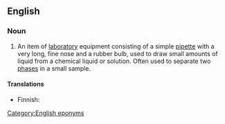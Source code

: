 ==English==
{{wikipedia}}

===Noun===
{{en-noun|sg=Pasteur [[pipette]]}}

# {{context|chemistry}} An item of [[laboratory]] equipment consisting of a simple [[pipette]] with a very long, fine nose and a rubber bulb, used to draw small amounts of liquid from a chemical liquid or solution. Often used to separate two [[phases]] in a small sample.

====Translations====
{{trans-top|an item of laboratory equipment}}
* Finnish: {{t|fi|pasteur-pipetti}}
{{trans-mid}}
{{trans-bottom}}

[[Category:English eponyms]]